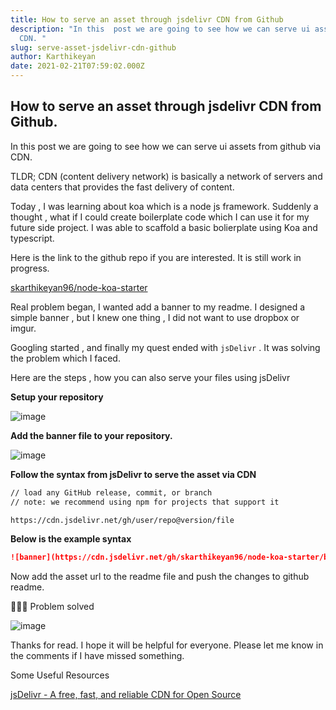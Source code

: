 ```yaml
---
title: How to serve an asset through jsdelivr CDN from Github
description: "In this  post we are going to see how we can serve ui assets from github via
  CDN. "
slug: serve-asset-jsdelivr-cdn-github
author: Karthikeyan
date: 2021-02-21T07:59:02.000Z
---
```

## How to serve an asset through jsdelivr CDN from Github.

In this  post we are going to see how we can serve ui assets from github via CDN. 

TLDR; CDN (content delivery network) is basically a network of servers and data centers that provides the fast delivery of content.

Today ,  I was learning about koa which is a node js framework. Suddenly a thought , what if I could create boilerplate code which I can use it for my future side project. I was able to scaffold a basic bolierplate using Koa and typescript. 

Here is the link to the github repo if you are interested. It is still work in progress. 

[skarthikeyan96/node-koa-starter](https://github.com/skarthikeyan96/node-koa-starter)

Real problem began, I wanted add a banner to my readme. I designed a simple banner , but  I knew one thing , I did not want to use dropbox or imgur. 

Googling started , and finally my quest ended with `jsDelivr` . It was solving the  problem which I faced.

Here are the steps , how you can also serve your files using jsDelivr

**Setup your repository** 

![image](https://dev-to-uploads.s3.amazonaws.com/uploads/articles/v19an0mp812rzjtyoqt3.png)


**Add the banner file to your repository.**

![image](https://dev-to-uploads.s3.amazonaws.com/uploads/articles/0dyek29doayrx43jsts2.png)
 

**Follow the syntax from jsDelivr to serve the asset via CDN**

```markdown
// load any GitHub release, commit, or branch
// note: we recommend using npm for projects that support it

https://cdn.jsdelivr.net/gh/user/repo@version/file
```

**Below is the example syntax**

```markdown
![banner](https://cdn.jsdelivr.net/gh/skarthikeyan96/node-koa-starter/banner.png)
```

Now add the asset url to the readme file and push the changes to github readme. 

🎉🎉🎉  Problem solved

![image](https://dev-to-uploads.s3.amazonaws.com/uploads/articles/fktlsdtkqgy5o88nh2ca.png)
 
Thanks for read. I hope it will be helpful for everyone. Please let me know in the comments if I have missed something. 
 
Some Useful Resources

[jsDelivr - A free, fast, and reliable CDN for Open Source](https://www.jsdelivr.com/?docs=gh)